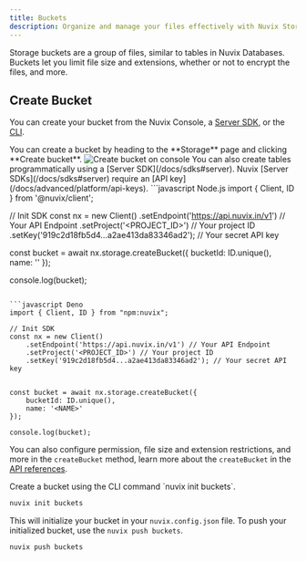 ```yaml
---
title: Buckets
description: Organize and manage your files effectively with Nuvix Storage Buckets. Explore how to create, configure, and use storage buckets for seamless file organization.
---
```


Storage buckets are a group of files, similar to tables in Nuvix Databases.
Buckets let you limit file size and extensions, whether or not to encrypt the files, and more.

## Create Bucket

You can create your bucket from the Nuvix Console, a [Server SDK](/docs/sdks#server), or the [CLI](/docs/tooling/command-line/buckets).

<Tabs>
<Tab title="Console">
You can create a bucket by heading to the **Storage** page and clicking **Create bucket**.

<Frame>
<img src="/images/docs/storage/create-bucket.png" alt="Create bucket on console" />
</Frame>
</Tab>

<Tab title="Server SDK">
You can also create tables programmatically using a [Server SDK](/docs/sdks#server). Nuvix [Server SDKs](/docs/sdks#server) require an [API key](/docs/advanced/platform/api-keys).

<CodeGroup>
```javascript Node.js
import { Client, ID } from '@nuvix/client';

// Init SDK
const nx = new Client()
    .setEndpoint('https://api.nuvix.in/v1') // Your API Endpoint
    .setProject('<PROJECT_ID>') // Your project ID
    .setKey('919c2d18fb5d4...a2ae413da83346ad2'); // Your secret API key

const bucket = await nx.storage.createBucket({
    bucketId: ID.unique(),
    name: '<NAME>'
});

console.log(bucket);
```

```javascript Deno
import { Client, ID } from "npm:nuvix";

// Init SDK
const nx = new Client()
    .setEndpoint('https://api.nuvix.in/v1') // Your API Endpoint
    .setProject('<PROJECT_ID>') // Your project ID
    .setKey('919c2d18fb5d4...a2ae413da83346ad2'); // Your secret API key


const bucket = await nx.storage.createBucket({
    bucketId: ID.unique(),
    name: '<NAME>'
});

console.log(bucket);
```
</CodeGroup>

You can also configure permission, file size and extension restrictions, and more in the `createBucket` method, learn more about the `createBucket` in the [API references](/docs/references/cloud/server-nodejs/storage#createBucket).
</Tab>

<Tab title="CLI">
Create a bucket using the CLI command `nuvix init buckets`.

```bash
nuvix init buckets
```

This will initialize your bucket in your `nuvix.config.json` file. To push your initialized bucket, use the `nuvix push buckets`.

```bash
nuvix push buckets
```
</Tab>

</Tabs>